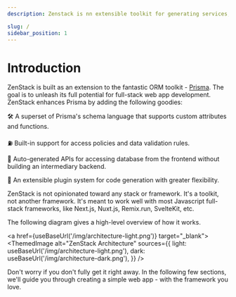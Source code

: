 ```yaml
---
description: Zenstack is nn extensible toolkit for generating services, hooks, and other artifacts from your database schema, with built-in access policy and data validation support. It's built above the awesome Prisma ORM.

slug: /
sidebar_position: 1
---
```


# Introduction

ZenStack is built as an extension to the fantastic ORM toolkit - [Prisma](https://prisma.io). The goal is to unleash its full potential for full-stack web app development. ZenStack enhances Prisma by adding the following goodies:

🛠️ A superset of Prisma's schema language that supports custom attributes and functions.

⛽️ Built-in support for access policies and data validation rules.

🚀 Auto-generated APIs for accessing database from the frontend without building an intermediary backend.

🧩 An extensible plugin system for code generation with greater flexibility.

ZenStack is not opinionated toward any stack or framework. It's a toolkit, not another framework. It's meant to work well with most Javascript full-stack frameworks, like Next.js, Nuxt.js, Remix.run, SvelteKit, etc.

The following diagram gives a high-level overview of how it works.


<a href={useBaseUrl('/img/architecture-light.png')} target="_blank">
    <ThemedImage
        alt="ZenStack Architecture"
        sources={{
            light: useBaseUrl('/img/architecture-light.png'),
            dark: useBaseUrl('/img/architecture-dark.png'),
        }}
    />
</a>

Don't worry if you don't fully get it right away. In the following few sections, we'll guide you through
creating a simple web app - with the framework you love.
